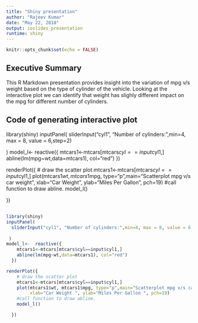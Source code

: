 ```yaml
---
title: "Shiny presentation"
author: "Rajeev Kumar"
date: "May 22, 2018"
output: ioslides_presentation
runtime: shiny
---
```


```r
knitr::opts_chunk$set(echo = FALSE)
```

## Executive Summary

This R Markdown presentation provides insight into the variation of mpg v/s weight based on the type of cylinder of the vehicle. Looking at the interactive plot we can identify that weight has slighly different impact on the mpg for different number of cylinders.



## Code of generating interactive plot
library(shiny)
inputPanel(
  sliderInput("cyl1", "Number of cylinders:",min=4, max = 8, value = 6,step=2)
  
 )
model_l<-  reactive({
    mtcars1<-mtcars[mtcars$cyl==input$cyl1,]
    abline(lm(mpg~wt,data=mtcars1), col="red")
  })

renderPlot({
    # draw the scatter plot
    mtcars1<-mtcars[mtcars$cyl==input$cyl1,]
    plot(mtcars1$wt, mtcars1$mpg, type="p",main="Scatterplot mpg v/s car weight",
         xlab="Car Weight ", ylab="Miles Per Gallon ", pch=19)
    #call function to draw abline.
    model_l()

  })


## 

```r
library(shiny)
inputPanel(
  sliderInput("cyl1", "Number of cylinders:",min=4, max = 8, value = 6,step=2)
  
 )
model_l<-  reactive({
    mtcars1<-mtcars[mtcars$cyl==input$cyl1,]
    abline(lm(mpg~wt,data=mtcars1), col="red")
  })

renderPlot({
    # draw the scatter plot
    mtcars1<-mtcars[mtcars$cyl==input$cyl1,]
    plot(mtcars1$wt, mtcars1$mpg, type="p",main="Scatterplot mpg v/s car weight",
         xlab="Car Weight ", ylab="Miles Per Gallon ", pch=19)
    #call function to draw abline.
    model_l()

  })

```
